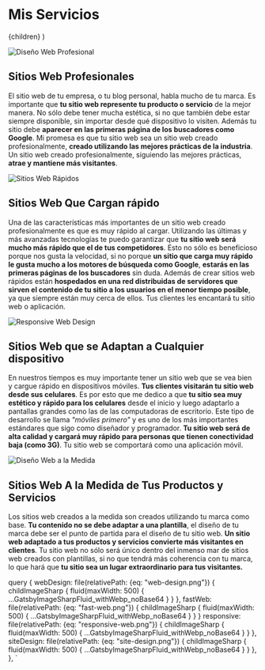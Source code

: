 
  <PageLayout>
    <SEO title="Mis Servicios" />
    <h1 className="centered">Mis Servicios</h1>
    {children}
  </PageLayout>
)

<Img
  fluid={props.data.webDesign.childImageSharp.fluid}
  className="medium-image float-right medium-padding"
  alt="Diseño Web Profesional"
/>

## Sitios Web Profesionales

El sitio web de tu empresa, o tu blog personal, habla mucho de tu marca. Es importante que **tu sitio web represente tu producto o servicio** de la mejor manera. No sólo debe tener mucha estética, si no que también debe estar siempre disponible, sin importar desde qué dispositivo lo visiten. Además tu sitio debe **aparecer en las primeras página de los buscadores como Google**. Mi promesa es que tu sitio web sea un sitio web creado profesionalmente, **creado utilizando las mejores prácticas de la industria**. Un sitio web creado profesionalmente, siguiendo las mejores prácticas, **atrae y mantiene más visitantes**.

<Img
  fluid={props.data.fastWeb.childImageSharp.fluid}
  className="medium-image float-left medium-padding"
  alt="Sitios Web Rápidos"
/>

## Sitios Web Que Cargan rápido

Una de las características más importantes de un sitio web creado profesionalmente es que es muy rápido al cargar. Utilizando las últimas y más avanzadas tecnologías te puedo garantizar que **tu sitio web será mucho más rápido que el de tus competidores**. Esto no sólo es beneficioso porque nos gusta la velocidad, si no porque **un sitio que carga muy rápido le gusta mucho a los motores de búsqueda como Google**, __estarás en las primeras páginas de los buscadores__ sin duda. Además de crear sitios web rápidos están **hospedados en una red distribuidas de servidores que sirven el contenido de tu sitio a los usuarios en el menor tiempo posible**, ya que siempre están muy cerca de ellos. Tus clientes les encantará tu sitio web o aplicación.

<Img
  fluid={props.data.responsive.childImageSharp.fluid}
  className="medium-image float-right medium-padding"
  alt="Responsive Web Design"
/>

## Sitios Web que se Adaptan a Cualquier dispositivo

En nuestros tiempos es muy importante tener un sitio web que se vea bien y cargue rápido en dispositivos móviles. **Tus clientes visitarán tu sitio web desde sus celulares**. Es por esto que me dedico a que **tu sitio sea muy estético y rápido para los celulares** desde el inicio y luego adaptarlo a pantallas grandes como las de las computadoras de escritorio. Este tipo de desarrollo se llama _"móviles primero"_ y es uno de los más importantes estándares que sigo como diseñador y programador. **Tu sitio web será de alta calidad y cargará muy rápido para personas que tienen conectividad baja (como 3G)**. Tu sitio web se comportará como una aplicación móvil.

<Img 
  fluid={props.data.siteDesign.childImageSharp.fluid}
  className="medium-image float-left medium-padding"
  alt='Diseño Web a la Medida'
/>

## Sitios Web A la Medida de Tus Productos y Servicios

Los sitios web creados a la medida son creados utilizando tu marca como base. **Tu contenido no se debe adaptar a una plantilla**, el diseño de tu marca debe ser el punto de partida para el diseño de tu sitio web. **Un sitio web adaptado a tus productos y servicios convierte más visitantes en clientes**. Tu sitio web no sólo será único dentro del inmenso mar de sitios web creados con plantillas, si no que tendrá más coherencia con tu marca, lo que hará que **tu sitio sea un lugar extraordinario para tus visitantes.**

  query {
    webDesign: file(relativePath: {eq: "web-design.png"}) {
      childImageSharp {
        fluid(maxWidth: 500) {
          ...GatsbyImageSharpFluid_withWebp_noBase64
        }
      }
    },
    fastWeb: file(relativePath: {eq: "fast-web.png"}) {
      childImageSharp {
        fluid(maxWidth: 500) {
          ...GatsbyImageSharpFluid_withWebp_noBase64
        }
      }
    }
    responsive: file(relativePath: {eq: "responsive-web.png"}) {
      childImageSharp {
        fluid(maxWidth: 500) {
          ...GatsbyImageSharpFluid_withWebp_noBase64
        }
      }
    },
    siteDesign: file(relativePath: {eq: "site-design.png"}) {
      childImageSharp {
        fluid(maxWidth: 500) {
          ...GatsbyImageSharpFluid_withWebp_noBase64
        }
      }
    },
  },
`